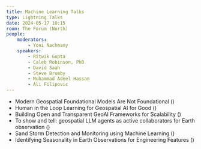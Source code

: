 ```yaml
---
title: Machine Learning Talks
type: Lightning Talks
date: 2024-05-17 10:15
room: The Forum (North)
people:
    moderators:
        - Yoni Nachmany
    speakers:
        - Ritwik Gupta
        - Caleb Robinson, PhD
        - David Saah
        - Steve Brumby
        - Muhammad Adeel Hassan
        - Ali Filipovic
---
```


- Modern Geospatial Foundational Models Are Not Foundational (<Speaker name='Ritwik Gupta' />)
- Human in the Loop Learning for Geospatial AI for Good (<Speaker name='Caleb Robinson, PhD' />)
- Building Open and Transparent GeoAI Frameworks for Scalability (<Speaker name='David Saah' />)
- To show and tell: geospatial LLM agents as active collaborators for Earth observation (<Speaker name='Steve Brumby' />)
- Sand Storm Detection and Monitoring using Machine Learning (<Speaker name='Muhammad Adeel Hassan' />)
- Identifying Seasonality in Earth Observations for Engineering Features (<Speaker name='Ali Filipovic' />)